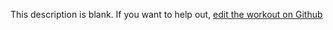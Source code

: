 
  This description is blank. If you want to help out, [edit the workout on Github](https://www.github.com/LiftArcade/exercises/blob/main/exercises/barbell-wide-grip-decline-pullover-description.mdx)